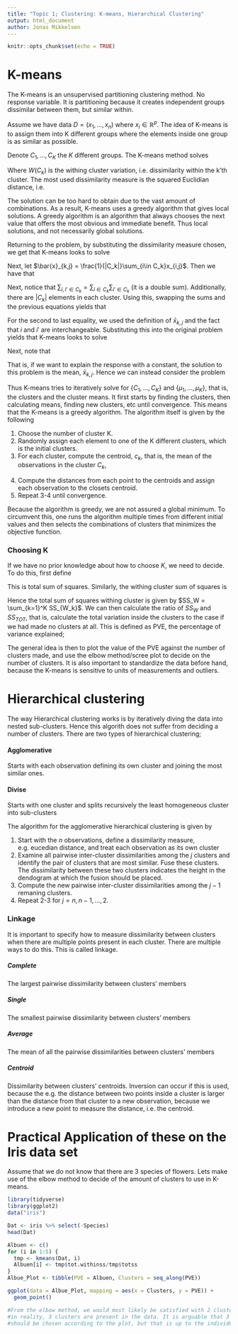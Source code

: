```yaml
---
title: "Topic 1; Clustering: K-means, Hierarchical Clustering"
output: html_document
author: Jonas Mikkelsen
---
```


```r
knitr::opts_chunk$set(echo = TRUE)
```

# K-means

The K-means is an unsupervised partitioning clustering method. No response variable.
It is partitioning because it creates independent groups dissimilar between them,
but similar within. 

Assume we have data $D = (x_1,\ldots,x_n)$ where $x_i\in\mathbb{R}^p$. 
The idea of K-means is to assign them into K different groups where the elements
inside one group is as similar as possible.

Denote $C_1,\ldots,C_K$ the $K$ different groups. The K-means method solves

\begin{align*}
min_{C_1,\ldots,C_K}\left(\sum_{k=1}^KW(C_k)\right)
\end{align*}

Where $W(C_k)$ is the withing cluster variation, i.e. dissimilarity within
the k'th cluster. The most used dissimilarity measure is the squared Euclidian 
distance, i.e. 

\begin{align*}
W(C_k) := \frac{1}{|C_k|}\sum_{i,i'\in C_k}\sum_{j=1}^p(x_{i,j}-x_{i',j})^2
\end{align*}

The solution can be too hard to obtain due to the vast amount of combinations.
As a result, K-means uses a greedy algorithm that gives local solutions. 
A greedy algorithm is an algorithm that always chooses the next value that offers
the most obvious and immediate benefit. Thus local solutions, and not necessarily 
global solutions. 

Returning to the problem, by substituting the dissimilarity measure chosen, we 
get that K-means looks to solve

\begin{align*}
min_{C_1,\ldots,C_K}\left(\sum_{k=1}^K\frac{1}{|C_k|}\sum_{i,i'\in C_k}\sum_{j=1}^p(x_{i,j}-x_{i',j})^2\right).
\end{align*}

Next, let $\bar{x}_{k,j} = \frac{1}{|C_k|}\sum_{i\in C_k}x_{i,j}$. Then we have that 

\begin{align*}
\frac{1}{|C_k|}\sum_{i,i'\in C_k}\sum_{j=1}^p(x_{i,j}-x_{i',j})^2 &=
\frac{1}{|C_k|}\sum_{i,i'\in C_k}\sum_{j=1}^p(x_{i,j}-\bar{x}_{k,j} + \bar{x}_{k,j} -x_{i',j})^2\\
& = \frac{1}{|C_k|}\sum_{i,i'\in C_k}\sum_{j=1}^p \left((x_{i,j}-\bar{x}_{k,j})^2
+(\bar{x}_{k,j} -x_{i',j})^2 + 2(x_{i,j}-\bar{x}_{k,j})(\bar{x}_{k,j} -x_{i',j})\right)
\end{align*}

Next, notice that $\sum_{i,i'\in C_k}=\sum_{i\in C_k}\sum_{i'\in C_k}$ (it is a double sum).
Additionally, there are $|C_k|$ elements in each cluster. Using this, swapping the sums
and the previous equations yields that 

\begin{align*}
\frac{1}{|C_k|}\sum_{i,i'\in C_k}\sum_{j=1}^p(x_{i,j}-x_{i',j})^2 &= \frac{1}{|C_k|}
\left\{\sum_{j=1}^p|C_k|\sum_{i}(x_{i,j}-\bar{x}_{k,j})^2+\sum_{j=1}^p|C_k|\sum_{i'}
(\bar{x}_{k,j}-x_{i',j})^2 \right\}\\
&+ \frac{2}{|C_k|}\sum_{j=1}^p\sum_{i}\sum_{i'}(x_{i,j}\bar{x}_{k,j}-x_{i,j}x_{i',j}
-\bar{x}_{k,j}^2 + \bar{x}_{k,j}x_{i',j})\\
&= 2\sum_{j=1}^p\sum_i(x_{i,j}-\bar{x}_{k,j})^2\\
&+ \frac{2}{|C_k|}\sum_{j=1}^p\left\{\bar{x}_{k,j}|C_k|\sum_ix_{i,j}-\sum_i\sum_{i'}
x_{i,j}x_{i',j}-|C_k|^2\bar{x}_{k,j}^2+\bar{x}_{k,j}|C_k|\sum_{i'}x_{i',j}\right\}\\
&=2\sum_{i}\sum_{j=1}^p(x_{i,j}-\bar{x}_{k,j})^2\\
&+ \frac{2}{|C_k|}\sum_{j=1}^p\left\{\sum_i x_{i,j} \sum_{i'} x_{i',j} - 
\sum_{i} x_{i,j}\sum_{i'} x_{i',j} - \sum_{i} x_{i,j}\sum_{i'} x_{i',j} +
\sum_{i} x_{i,j}\sum_{i'} x_{i',j}\right\}\\
&=2\sum_{i}\sum_{j=1}^p(x_{i,j}-\bar{x}_{k,j})^2
\end{align*}

For the second to last equality, we used the definition of $\bar{x}_{k,j}$ and 
the fact that $i$ and $i'$ are interchangeable. Substituting this into the original
problem yields that K-means looks to solve

\begin{align*}
min_{C_1,\ldots,C_K}\left(2\sum_{k=1}^K\sum_{i\in C_k}\sum_{j=1}^p(x_{i,j}-\bar{x}_{k,j})^2\right).
\end{align*}

Next, note that

\begin{align*}
  \bar{x}_{k,j} = min_{\mu_k}\left\{\sum_{i\in C_k}\sum_{j=1}^p(x_{i,j}-\mu_k)^2\right\}.
\end{align*}

That is, if we want to explain the response with a constant, the solution to this problem 
is the mean, $\bar{x}_{k,j}$. Hence we can instead consider the problem

\begin{align*}
min_\underset{\mu_1,\ldots,\mu_K}{C_1,\ldots,C_K}\left(\sum_{k=1}^K\sum_{i\in C_k}\sum_{j=1}^p(x_{i,j}-\mu_k)^2\right).
\end{align*}

Thus K-means tries to iteratively solve for $\{C_1,\ldots,C_K\}$ and $\{\mu_1,\ldots,\mu_K\}$,
that is, the clusters and the cluster means. It first starts by finding the clusters,
then calculating means, finding new clusters, etc until convergence. This means that the
K-means is a greedy algorithm. The algorithm itself is given by the following


1. Choose the number of cluster K.
2. Randomly assign each element to one of the K different clusters, which is the initial clusters.
3. For each cluster, compute the centroid, $c_k$, that is, the mean of the observations
in the cluster $C_k$,

\begin{align*}
c_k = |C_k|^{-1}\sum_{i\in C_k}x_i
\end{align*}

4. Compute the distances from each point to the centroids and assign each observation
to the closets centroid.
5. Repeat 3-4 until convergence. 

Because the algorithm is greedy, we are not assured a global minimum. To circumvent this,
one runs the algorithm multiple times from different initial values and then selects
the combinations of clusters that minimizes the objective function. 

### Choosing K

If we have no prior knowledge about how to choose $K$, we need to decide. To do this,
first define

\begin{align*}
  SS_{TOT} = \sum_{i=1}^n(x_i-\bar{x})^2, \quad \bar{x}=n^{-1}\sum_{i=1}^n x_i.
\end{align*}

This is total sum of squares. Similarly, the withing cluster sum of squares is

\begin{align*}
SS_{W_k} = \sum_{i\in C_k}(x_i-\bar{x}_k)^2, \quad \bar{x}_k = |C_k|^{-1}\sum_{i\in C_k}x_i
\end{align*}

Hence the total sum of squares withing cluster is given by $SS_W = \sum_{k=1}^K SS_{W_k}$.
We can then calculate the ratio of $SS_W$ and $SS_{TOT}$, that is, calculate the
total variation inside the clusters to the case if we had made no clusters at all. 
This is defined as PVE, the percentage of variance explained;

\begin{align*}
  PVE=\frac{SS_W}{SS_{TOT}}.
\end{align*}

The general idea is then to plot the value of the PVE against the number of clusters
made, and use the elbow method/scree plot to decide on the number of clusters. 
It is also important to standardize the data before hand, because the K-means is
sensitive to units of measurements and outliers. 

# Hierarchical clustering

The way Hierarchical clustering works is by iteratively diving the data into nested
sub-clusters. Hence this algorith does not suffer from deciding a number of clusters.
There are two types of hierarchical clustering;

#### Agglomerative 
Starts with each observation defining its own cluster and joining
the most similar ones.

#### Divise 
Starts with one cluster and splits recursively the least homogeneous
cluster into sub-clusters

The algorithm for the agglomerative hierarchical clustering is given by

1. Start with the $n$ observations, define a dissimilarity measure, e.g. eucedian
distance, and treat each observation as its own cluster
2. Examine all pairwise inter-cluster dissimilarities among the $j$ clusters and
identify the pair of clusters that are most similar. Fuse these clusters. The
dissimilarity between these two clusters indicates the height in the dendogram at
which the fusion should be placed. 
3. Compute the new pairwise inter-cluster dissimilarities among the $j-1$ remaning
clusters. 
4. Repeat 2-3 for $j=n,n-1,\ldots,2$.

### Linkage

It is important to specify how to measure dissimilarity between clusters when there
are multiple points present in each cluster. There are multiple ways to do this.
This is called linkage. 

##### Complete
The largest pairwise dissimilarity between clusters' members

##### Single
The smallest pairwise dissimilarity between clusters' members

##### Average
The mean of all the pairwise dissimilarities between clusters' members

##### Centroid
Dissimilarity between clusters' centroids. Inversion can occur if this is used,
because the e.g. the distance between two points inside a cluster is larger than
the distance from that cluster to a new observation, because we introduce a new 
point to measure the distance, i.e. the centroid. 

# Practical Application of these on the Iris data set 

Assume that we do not know that there are 3 species of flowers. Lets make use of
the elbow method to decide of the amount of clusters to use in K-means.

```r
library(tidyverse)
library(ggplot2)
data("iris")

Dat <- iris %>% select(-Species)
head(Dat)

Albuen <- c()
for (i in 1:5) {
  tmp <- kmeans(Dat, i)
  Albuen[i] <- tmp$tot.withinss/tmp$totss
}
Albue_Plot <- tibble(PVE = Albuen, Clusters = seq_along(PVE))

ggplot(data = Albue_Plot, mapping = aes(x = Clusters, y = PVE)) +
  geom_point()

#From the elbow method, we would most likely be satisfied with 2 clusters, when
#in reality, 3 clusters are present in the data. It is arguable that 3 clusters
#should be chosen according to the plot, but that is up to the individual. 

```

